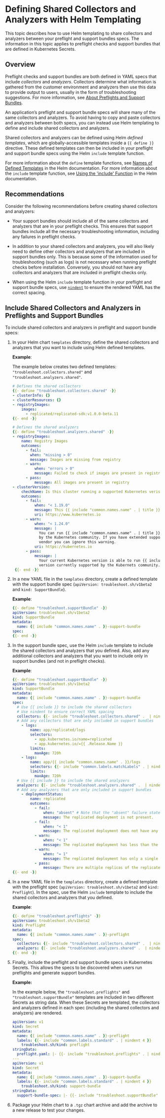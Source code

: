 # Defining Shared Collectors and Analyzers with Helm Templating

This topic describes how to use Helm templating to share collectors and analyzers between your preflight and support bundles specs. The information in this topic applies to preflight checks and support bundles that are defined in Kubernetes Secrets.

## Overview

Preflight checks and support bundles are both defined in YAML specs that include _collectors_ and _analyzers_. Collectors determine what information is gathered from the customer environment and analyzers then use this data to provide output to users, usually in the form of troubleshooting suggestions. For more information, see [About Preflights and Support Bundles](preflight-support-bundle-about).

An application’s preflight and support bundle specs will share many of the same collectors and analyzers. To avoid having to copy and paste collectors and analyzers between both specs, you can instead use Helm templating to define and include shared collectors and analyzers.

Shared collectors and analyzers can be defined using Helm _defined templates_, which are globally-accessible templates inside a `{{ define }}` directive. These defined templates can then be included in your preflight and support bundle specs using the Helm `include` template function. 

For more information about the `define` template functions, see [Names of Defined Templates](https://helm.sh/docs/chart_best_practices/templates/#names-of-defined-templates) in the Helm documentation. For more information about the `include` template function, see [Using the 'include' Function](https://helm.sh/docs/howto/charts_tips_and_tricks/#using-the-include-function) in the Helm documentation.

## Recommendations

Consider the following recommendations before creating shared collectors and analyzers:

* Your support bundles should include all of the same collectors and analyzers that are in your preflight checks. This ensures that support bundles include all the necessary troubleshooting information, including any failures in preflight checks.

* In addition to your shared collectors and analyzers, you will also likely need to define other collectors and analyzers that are included in support bundles only. This is because some of the information used for troubleshooting (such as logs) is not necessary when running preflight checks before installation. Conversely, you should not have any collectors and analyzers that are included in preflight checks only.

* When using the Helm `include` template function in your preflight and support bundle specs, use [`nindent`](https://helm.sh/docs/chart_template_guide/function_list/#nindent) to ensure the rendered YAML has the correct spacing.

## Include Shared Collectors and Analyzers in Preflights and Support Bundles 

To include shared collectors and analyzers in preflight and support bundle specs:

1. In your Helm chart `templates` directory, define the shared collectors and analyzers that you want to include using Helm defined templates.

   **Example**:
   
   The example below creates two defined templates: `"troubleshoot.collectors.shared"` and `"troubleshoot.analyzers.shared"`.

   ```yaml
   # Defines the shared collectors
   {{- define "troubleshoot.collectors.shared" -}}
   - clusterInfo: {}
   - clusterResources: {}
   - registryImages:
       images:
         - replicated/replicated-sdk:v1.0.0-beta.11
   {{- end -}}
   
   # Defines the shared analyzers
   {{- define "troubleshoot.analyzers.shared" -}}
   - registryImages:
       name: Registry Images
       outcomes:
         - fail:
           when: "missing > 0"
           message: Images are missing from registry
         - warn:
             when: "errors > 0"
             message: Failed to check if images are present in registry
         - pass:
             message: All images are present in registry
   - clusterVersion:
       checkName: Is this cluster running a supported Kubernetes verison
       outcomes:
         - fail:
             when: "< 1.19.0"
             message: This {{ include "common.names.name" . | title }} Helm chart is only supported on Kubernetes 1.19 or later
             uri: https://www.kubernetes.io
         - warn:
             when: "< 1.24.0"
             message: |
               You can run {{ include "common.names.name" . | title }} on your current cluster version, but your cluster is no longer supported 
               by the Kubernetes community. If you have extended support available from your Kubernetes
               vendor you can ignore this warning.
             uri: https://kubernetes.io
         - pass:
             message: |
               Your current Kubernetes version is able to run {{ include "common.names.name" . | title }} using this Helm chart and is a
               version currently supported by the Kubernets community.
    {{- end -}}                    
    ```

1. In a new YAML file in the `templates` directory, create a defined template with the support bundle spec (`apiVersion: troubleshoot.sh/v1beta2` and `kind: SupportBundle`).

   **Example**:
    
   ```yaml
   {{- define "troubleshoot.supportBundle" -}}
   apiVersion: troubleshoot.sh/v1beta2
   kind: SupportBundle
   metadata:
     name: {{ include "common.names.name" . }}-support-bundle
   spec:
   {{- end -}}
   ```

1. In the support bundle spec, use the Helm `include` template to include the shared collectors and analyzers that you defined. Also, add any additional collectors and analyzers that you want to include only in support bundles (and not in preflight checks).

   **Example**:
    
   ```yaml
   {{- define "troubleshoot.supportBundle" -}}
   apiVersion: troubleshoot.sh/v1beta2
   kind: SupportBundle
   metadata:
     name: {{ include "common.names.name" . }}-support-bundle
   spec:
     # Use {{ include }} to include the shared collectors
     # Use nindent to ensure correct YAML spacing
     collectors: {{- include "troubleshoot.collectors.shared" .  | nindent 4 }}
     # Add any collectors that are only included in support bundles
       - logs:
           name: app/replicated/logs
           selectors: 
             - app.kubernetes.io/name=replicated
             - app.kubernetes.io/={{ .Release.Name }}
           limits:
             maxAge: 720h
       - logs:
           name: app/{{ include "common.names.name" . }}/logs
           selectors: {{- include "common.labels.matchLabels" . | nindent 10 }}
           limits:
             maxAge: 720h
     # Use {{ include }} to include the shared analyzers    
     analyzers: {{- include "troubleshoot.analyzers.shared" .  | nindent 4 }}
     # Add any analyzers that are only included in support bundles
       - deploymentStatus:
           name: replicated
           outcomes:
             - fail:
                 when: "absent" # Note that the "absent" failure state must be listed first if used.
                 message: The replicated deployment is not present.
             - fail:
                 when: "< 1"
                 message: The replicated deployment does not have any ready replicas.
             - warn:
                 when: "< 1"
                 message: The replicated deployment has less than the required number of replicas.
             - warn:
                 when: "= 1"
                 message: The replicated deployment has only a single ready replica.
             - pass:
                 message: There are multiple replicas of the replicated deployment ready.
   {{- end -}}
   ```

1. In a new YAML file in the `templates` directory, create a defined template with the preflight spec (`apiVersion: troubleshoot.sh/v1beta2` and `kind: Preflight`). In the spec, use the Helm `include` template to include the shared collectors and analyzers that you defined.

   **Example**:

   ```yaml
   {{- define "troubleshoot.preflights" -}}
   apiVersion: troubleshoot.sh/v1beta2
   kind: Preflight
   metadata:
     name: {{ include "common.names.name" . }}-preflight
   spec:
     collectors: {{- include "troubleshoot.collectors.shared" .  | nindent 4 }}
     analyzers: {{- include "troubleshoot.analyzers.shared" .  | nindent 4 }}
   {{- end -}}
   ```

1. Finally, include the preflight and support bundle specs in Kubernetes Secrets. This allows the specs to be discovered when users run preflights and generate support bundles.

    **Example:**

    In the example below, the `"troubleshoot.preflights"` and `"troubleshoot.supportBundle"` templates are included in two different Secrets as string data. When these Secrets are templated, the collectors and analyzers defined in each spec (including the shared collectors and analyzers) are rendered.

    ```yaml
    apiVersion: v1
    kind: Secret
    metadata:
      name: {{ include "common.names.name" . }}-preflight
      labels: {{- include "common.labels.standard" . | nindent 4 }}
        troubleshoot.sh/kind: preflight
    stringData:
      preflight.yaml: |- {{- include "troubleshoot.preflights" . | nindent 4 }}
    ---
    apiVersion: v1
    kind: Secret
    metadata:
      name: {{ include "common.names.name" . }}-support-bundle
      labels: {{- include "common.labels.standard" . | nindent 4 }}
        troubleshoot.sh/kind: support-bundle
    stringData:
      support-bundle-spec: |- {{- include "troubleshoot.supportBundle" . | nindent 4 }}
    ```

1. Package your Helm chart to a `.tgz` chart archive and add the archive to a new release to test your changes.    